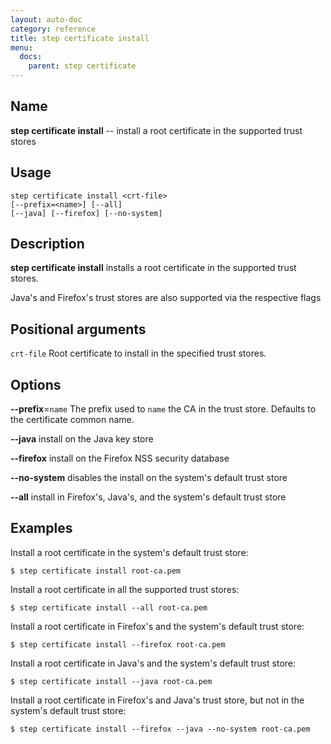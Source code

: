 ```yaml
---
layout: auto-doc
category: reference
title: step certificate install
menu:
  docs:
    parent: step certificate
---
```


## Name
**step certificate install** -- install a root certificate in the supported trust stores

## Usage

```raw
step certificate install <crt-file>
[--prefix=<name>] [--all]
[--java] [--firefox] [--no-system]
```

## Description

**step certificate install** installs a root certificate in
the supported trust stores.

Java's and Firefox's trust stores are also supported via the respective flags

## Positional arguments

`crt-file`
Root certificate to install in the specified trust stores.

## Options


**--prefix**=`name`
The prefix used to `name` the CA in the trust store. Defaults to the
certificate common name.

**--java**
install on the Java key store

**--firefox**
install on the Firefox NSS security database

**--no-system**
disables the install on the system's default trust store

**--all**
install in Firefox's, Java's, and the system's default trust store

## Examples

Install a root certificate in the system's default trust store:
```shell
$ step certificate install root-ca.pem
```

Install a root certificate in all the supported trust stores:
```shell
$ step certificate install --all root-ca.pem
```

Install a root certificate in Firefox's and the system's default trust store:
```shell
$ step certificate install --firefox root-ca.pem
```

Install a root certificate in Java's and the system's default trust store:
```shell
$ step certificate install --java root-ca.pem
```

Install a root certificate in Firefox's and Java's trust store, but not in the system's default trust store:
```shell
$ step certificate install --firefox --java --no-system root-ca.pem
```

